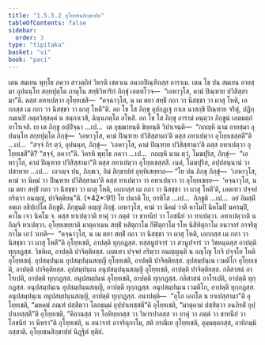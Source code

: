 ```yaml
---
title: "1.5.5.2 อุโยฺยชนสิกฺขาปท"
tableOfContents: false
sidebar:
  order: 3
type: "tipitaka"
basket: "vi"
book: "paci"
---
```



<DynamicBreadcrumb />

<Division number="274" book="paci">

<Paragraph number="880" book="paci">
เตน สมเยน พุทฺโธ ภควา สาวตฺถิยํ วิหรติ เชตวเน อนาถปิณฺฑิกสฺส อาราเม. เตน โข ปน สมเยน อายสฺมา อุปนนฺโท สกฺยปุตฺโต ภาตุโน สทฺธิวิหาริกํ ภิกฺขุํ เอตทโวจ—  “เอหาวุโส, คามํ ปิณฺฑาย ปวิสิสฺสามา”ติ. ตสฺส อทาเปตฺวา อุโยฺยเชสิ—  “คจฺฉาวุโส, น เม ตยา สทฺธิํ กถา วา นิสชฺชา วา ผาสุ โหติ, เอกกสฺส เม กถา วา นิสชฺชา วา ผาสุ โหตี”ติ. อถ โข โส ภิกฺขุ อุปกฏฺเฐ กาเล นาสกฺขิ ปิณฺฑาย จริตุํ, ปฏิกฺกมเนปิ ภตฺตวิสฺสคฺคํ น สมฺภาเวสิ, ฉินฺนภตฺโต อโหสิ.
</Paragraph>

<Paragraph number="881" book="paci">
อถ โข โส ภิกฺขุ อารามํ คนฺตฺวา ภิกฺขูนํ เอตมตฺถํ อาโรเจสิ. เย เต ภิกฺขู อปฺปิจฺฉา …เป…  เต อุชฺฌายนฺติ ขิยฺยนฺติ วิปาเจนฺติ—  “กถญฺหิ นาม อายสฺมา อุปนนฺโท สกฺยปุตฺโต ภิกฺขุํ—  ‘เอหาวุโส, คามํ ปิณฺฑาย ปวิสิสฺสามา’ติ ตสฺส อทาเปตฺวา อุโยฺยเชสฺสตี”ติ …เป…  “สจฺจํ กิร ตฺวํ, อุปนนฺท, ภิกฺขุํ—  ‘เอหาวุโส, คามํ ปิณฺฑาย ปวิสิสฺสามา’ติ ตสฺส อทาเปตฺวา อุโยฺยเชสี”ติ? “สจฺจํ, ภควา”ติ. วิครหิ พุทฺโธ ภควา …เป…  กถญฺหิ นาม ตฺวํ, โมฆปุริส, ภิกฺขุํ—  “เอหาวุโส, คามํ ปิณฺฑาย ปวิสิสฺสามา”ติ ตสฺส อทาเปตฺวา อุโยฺยเชสฺสสิ. เนตํ, โมฆปุริส, อปฺปสนฺนานํ วา ปสาทาย …เป…  เอวญฺจ ปน, ภิกฺขเว, อิมํ สิกฺขาปทํ อุทฺทิเสยฺยาถ—
</Paragraph>

</Division>
<Division number="275" book="paci">

<Paragraph number="882" book="paci">
<Emphasis>“โย ปน ภิกฺขุ ภิกฺขุํ—  ‘เอหาวุโส, คามํ วา นิคมํ วา ปิณฺฑาย ปวิสิสฺสามา’ติ ตสฺส ทาเปตฺวา วา อทาเปตฺวา วา อุโยฺยเชยฺย—  ‘คจฺฉาวุโส, น เม ตยา สทฺธิํ กถา วา นิสชฺชา วา ผาสุ โหติ, เอกกสฺส เม กถา วา นิสชฺชา วา ผาสุ โหตี’ติ, เอตเทว ปจฺจยํ กริตฺวา อนญฺญํ, ปาจิตฺติยนฺ”</Emphasis>ติ. (*42*:<Emphasis>91</Emphasis>)
</Paragraph>

</Division>
<Division number="276" book="paci">

<Paragraph number="883" book="paci">
<Emphasis>โย ปนา</Emphasis>ติ โย, ยาทิโส …เป…  <Emphasis>ภิกฺขู</Emphasis>ติ …เป…  อยํ อิมสฺมิํ อตฺเถ อธิปฺเปโต ภิกฺขูติ.
</Paragraph>

<Paragraph number="884" book="paci">
<Emphasis>ภิกฺขุนฺ</Emphasis>ติ อญฺญํ ภิกฺขุํ.
</Paragraph>

<Paragraph number="885" book="paci">
<Emphasis>เอหาวุโส, คามํ วา นิคมํ วา</Emphasis>ติ คาโมปิ นิคโมปิ นครมฺปิ, คาโม เจว นิคโม จ.
</Paragraph>

<Paragraph number="886" book="paci">
<Emphasis>ตสฺส ทาเปตฺวา</Emphasis>ติ ยาคุํ วา ภตฺตํ วา ขาทนียํ วา โภชนียํ วา ทาเปตฺวา.
</Paragraph>

<Paragraph number="887" book="paci">
<Emphasis>อทาเปตฺวา</Emphasis>ติ น กิญฺจิ ทาเปตฺวา.
</Paragraph>

<Paragraph number="888" book="paci">
<Emphasis>อุโยฺยเชยฺยา</Emphasis>ติ มาตุคาเมน สทฺธิํ หสิตุกาโม กีฬิตุกาโม รโห นิสีทิตุกาโม อนาจารํ อาจริตุกาโม เอวํ วเทติ—  “คจฺฉาวุโส, น เม ตยา สทฺธิํ กถา วา นิสชฺชา วา ผาสุ โหติ, เอกกสฺส เม กถา วา นิสชฺชา วา ผาสุ โหตี”ติ อุโยฺยเชติ, อาปตฺติ ทุกฺกฏสฺส. ทสฺสนูปจารํ วา สวนูปจารํ วา วิชหนฺตสฺส อาปตฺติ ทุกฺกฏสฺส. วิชหิเต, อาปตฺติ ปาจิตฺติยสฺส.
</Paragraph>

<Paragraph number="889" book="paci">
<Emphasis>เอตเทว ปจฺจยํ กริตฺวา อนญฺญนฺ</Emphasis>ติ น อญฺโญ โกจิ ปจฺจโย โหติ อุโยฺยเชตุํ.
</Paragraph>

</Division>
<Division number="277" book="paci">

<Paragraph number="890" book="paci">
อุปสมฺปนฺเน อุปสมฺปนฺนสญฺญี อุโยฺยเชติ, อาปตฺติ ปาจิตฺติยสฺส. อุปสมฺปนฺเน เวมติโก อุโยฺยเชติ, อาปตฺติ ปาจิตฺติยสฺส. อุปสมฺปนฺเน อนุปสมฺปนฺนสญฺญี อุโยฺยเชติ, อาปตฺติ ปาจิตฺติยสฺส.
</Paragraph>

<Paragraph number="891" book="paci">
กลิสาสนํ อาโรเปติ, อาปตฺติ ทุกฺกฏสฺส. อนุปสมฺปนฺนํ อุโยฺยเชติ, อาปตฺติ ทุกฺกฏสฺส. กลิสาสนํ อาโรเปติ, อาปตฺติ ทุกฺกฏสฺส. อนุปสมฺปนฺเน อุปสมฺปนฺนสญฺญี, อาปตฺติ ทุกฺกฏสฺส. อนุปสมฺปนฺเน เวมติโก, อาปตฺติ ทุกฺกฏสฺส. อนุปสมฺปนฺเน อนุปสมฺปนฺนสญฺญี, อาปตฺติ ทุกฺกฏสฺส.
</Paragraph>

</Division>
<Division number="278" book="paci">

<Paragraph number="892" book="paci">
อนาปตฺติ—  “อุโภ เอกโต น ยาเปสฺสามา”ติ อุโยฺยเชติ, “มหคฺฆํ ภณฺฑํ ปสฺสิตฺวา โลภธมฺมํ อุปฺปาเทสฺสตี”ติ อุโยฺยเชติ, “มาตุคามํ ปสฺสิตฺวา อนภิรติํ อุปฺปาเทสฺสตี”ติ อุโยฺยเชติ, “คิลานสฺส วา โอหิยฺยกสฺส วา วิหารปาลสฺส วา ยาคุํ วา ภตฺตํ วา ขาทนียํ วา โภชนียํ วา นีหรา”ติ อุโยฺยเชติ, น อนาจารํ อาจริตุกาโม, สติ กรณีเย อุโยฺยเชติ, อุมฺมตฺตกสฺส, อาทิกมฺมิกสฺสาติ.

</Paragraph>
</Division>

<Paragraph number="893" type="center" book="paci">
อุโยฺยชนสิกฺขาปทํ นิฏฺฐิตํ ทุติยํ.
</Paragraph>